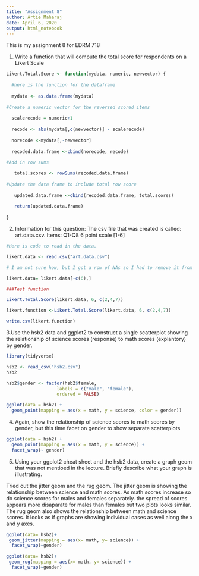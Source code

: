 ---
title: "Assignment 8"
author: Artie Maharaj
date: April 6, 2020
output: html_notebook
---
This is my assignment 8 for EDRM 718

1. Write a function that will compute the total score for respondents on a Likert Scale

```{r}
Likert.Total.Score <- function(mydata, numeric, newvector) {
  
  #here is the function for the dataframe
  
  mydata <- as.data.frame(mydata)
  
#Create a numeric vector for the reversed scored items
  
  scalerecode = numeric+1
  
  recode <- abs(mydata[,c(newvector)] - scalerecode)
  
  norecode <-mydata[,-newvector]
  
  recoded.data.frame <-cbind(norecode, recode)
  
#Add in row sums  

   total.scores <- rowSums(recoded.data.frame)
  
#Update the data frame to include total row score
   
   updated.data.frame <-cbind(recoded.data.frame, total.scores)
    
   return(updated.data.frame)
 
}
```

2. Information for this question:
The csv file that was created is called: art.data.csv. 
Items: Q1-Q8
6 point scale [1-6]

```{r}

#Here is code to read in the data. 

likert.data <- read.csv("art.data.csv")

# I am not sure how, but I got a row of NAs so I had to remove it from the data frame.

likert.data= likert.data[-c(6),] 

###Test function

Likert.Total.Score(likert.data, 6, c(2,4,7))

likert.function <-Likert.Total.Score(likert.data, 6, c(2,4,7))

write.csv(likert.function)

```
3.Use the hsb2 data and ggplot2 to construct a single scatterplot showing the relationship of science scores (response) to math scores (explantory) by gender.

```{r}
library(tidyverse)

hsb2 <- read_csv("hsb2.csv")
hsb2

hsb2$gender <- factor(hsb2$female,
                   labels = c("male", "female"),
                   ordered = FALSE)

ggplot(data = hsb2) +
  geom_point(mapping = aes(x = math, y = science, color = gender))

```

4. Again, show the relationship of science scores to math scores by gender, but this time facet on gender to show separate scatterplots 
```{r}
ggplot(data = hsb2) +
  geom_point(mapping = aes(x = math, y = science)) +
  facet_wrap(~ gender)
```

5.
Using your ggplot2 cheat sheet and the hsb2 data, create a graph geom that was not mentioed in the lecture. Briefly describe what your graph is illustrating. 

Tried out the jitter geom and the rug geom. The jitter geom is showing the relationship between science and math scores. As math scores increase so do science scores for males and females separately. the spread of scores appears more disaparate for males than females but two plots looks similar. The rug geom also shows the relationship between math and science scores. It looks as if graphs are showing individual cases as well along the x and y axes.  

```{r}
ggplot(data= hsb2)+ 
 geom_jitter(mapping = aes(x= math, y= science)) +
  facet_wrap(~gender)

ggplot(data= hsb2)+ 
 geom_rug(mapping = aes(x= math, y= science)) +
  facet_wrap(~gender)
 


```

